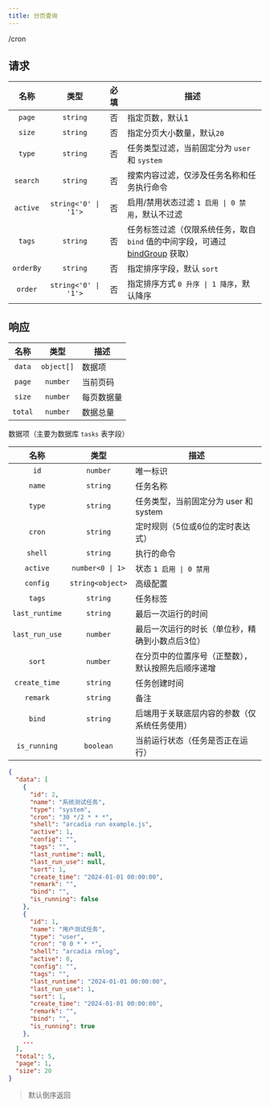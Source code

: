 ```yaml
---
title: 分页查询
---
```


<GET>/cron</GET>

## 请求

<APITable>

| 名称 | 类型 | 必填 | 描述 |
| :-: | :-: | :-: | --- |
| `page` | `string` | 否 | 指定页数，默认1 |
| `size` | `string` | 否 | 指定分页大小数量，默认`20` |
| `type` | `string` | 否 | 任务类型过滤，当前固定分为 `user` 和 `system` |
| `search` | `string` | 否 | 搜索内容过滤，仅涉及任务名称和任务执行命令 |
| `active` | `string<'0' \| '1'>` | 否 | 启用/禁用状态过滤 `1 启用 \| 0 禁用`，默认不过滤 |
| `tags` | `string` | 否 | 任务标签过滤（仅限系统任务，取自 `bind` 值的中间字段，可通过 [bindGroup](./bind-group) 获取） |
| `orderBy` | `string` | 否 | 指定排序字段，默认 `sort` |
| `order` | `string<'0' \| '1'>` | 否 | 指定排序方式 `0 升序 \| 1 降序`，默认降序 |

</APITable>

## 响应

<APITable>

| 名称 | 类型 | 描述 |
| :-: | :-: | --- |
| `data` | `object[]` | 数据项 |
| `page` | `number` | 当前页码 |
| `size` | `number` | 每页数据量 |
| `total` | `number` | 数据总量 |

</APITable>

数据项（主要为数据库 `tasks` 表字段）

<APITable>

| 名称 | 类型 | 描述 |
| :-: | :-: | --- |
| `id` | `number` | 唯一标识 |
| `name` | `string` | 任务名称 |
| `type` | `string` | 任务类型，当前固定分为 user 和 system |
| `cron` | `string` | 定时规则（5位或6位的定时表达式） |
| `shell` | `string` | 执行的命令 |
| `active` | `number<0 \| 1>` | 状态 `1 启用 \| 0 禁用` |
| `config` | `string<object>` | 高级配置 |
| `tags` | `string` | 任务标签 |
| `last_runtime` | `string` | 最后一次运行的时间 |
| `last_run_use` | `number` | 最后一次运行的时长（单位秒，精确到小数点后3位） |
| `sort` | `number` | 在分页中的位置序号（正整数），默认按照先后顺序递增 |
| `create_time` | `string` | 任务创建时间 |
| `remark` | `string` | 备注 |
| `bind` | `string` | 后端用于关联底层内容的参数（仅系统任务使用） |
| `is_running` | `boolean` | 当前运行状态（任务是否正在运行） |

</APITable>

```json title="示例"
{
  "data": [
    {
      "id": 2,
      "name": "系统测试任务",
      "type": "system",
      "cron": "30 */2 * * *",
      "shell": "arcadia run example.js",
      "active": 1,
      "config": "",
      "tags": "",
      "last_runtime": null,
      "last_run_use": null,
      "sort": 1,
      "create_time": "2024-01-01 00:00:00",
      "remark": "",
      "bind": "",
      "is_running": false
    },
    {
      "id": 1,
      "name": "用户测试任务",
      "type": "user",
      "cron": "0 0 * * *",
      "shell": "arcadia rmlog",
      "active": 0,
      "config": "",
      "tags": "",
      "last_runtime": "2024-01-01 00:00:00",
      "last_run_use": 1,
      "sort": 1,
      "create_time": "2024-01-01 00:00:00",
      "remark": "",
      "bind": "",
      "is_running": true
    },
    ...
  ],
  "total": 5,
  "page": 1,
  "size": 20
}
```

> 默认倒序返回
